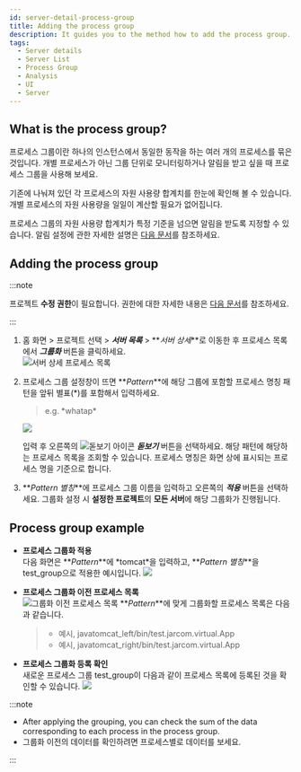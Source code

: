 ```yaml
---
id: server-detail-process-group
title: Adding the process group
description: It guides you to the method how to add the process group.
tags:
  - Server details
  - Server List
  - Process Group
  - Analysis
  - UI
  - Server
---
```


## What is the process group?

프로세스 그룹이란 하나의 인스턴스에서 동일한 동작을 하는 여러 개의 프로세스를 묶은 것입니다. 개별 프로세스가 아닌 그룹 단위로 모니터링하거나 알림을 받고 싶을 때 프로세스 그룹을 사용해 보세요.

기존에 나눠져 있던 각 프로세스의 자원 사용량 합계치를 한눈에 확인해 볼 수 있습니다. 개별 프로세스의 자원 사용량을 일일이 계산할 필요가 없어집니다.

프로세스 그룹의 자원 사용량 합계치가 특정 기준을 넘으면 알림을 받도록 지정할 수 있습니다. 알림 설정에 관한 자세한 설명은 [다음 문서](warning-notice#process-event)를 참조하세요.

<!-- ***경고 알림*** > ***이벤트 설정*** > ***+ 이벤트 추가*** > ***프로세스*** 탭을 -->

## Adding the process group

<!-- Admin 계정으로 로그인한 후 다음 절차를 순서대로 진행하세요. -->

:::note

프로젝트 **수정 권한**이 필요합니다. 권한에 대한 자세한 내용은 [다음 문서](../project/project-structure)를 참조하세요.

:::

1.  홈 화면 > 프로젝트 선택 > **_서버 목록_** > **_서버 상세_**로 이동한 후 프로세스 목록에서 **_그룹화_** 버튼을 클릭하세요.<br/>
    ![서버 상세 프로세스 목록](/img/server-detail-process.png)
2.  프로세스 그룹 설정창이 뜨면 **_Pattern_**에 해당 그룹에 포함할 프로세스 명칭 패턴을 앞뒤 별표(\*)를 포함해서 입력하세요.

    > e.g. \*whatap\*

    ![](https://img.whatap.io/media/images/process_group_details.png)

    입력 후 오른쪽의 ![돋보기 아이콘](/img/ic-search.svg) **_돋보기_** 버튼을 선택하세요. 해당 패턴에 해당하는 프로세스 목록을 조회할 수 있습니다. 프로세스 명칭은 화면 상에 표시되는 프로세스 명을 기준으로 합니다.
3.  **_Pattern 별칭_**에 프로세스 그룹 이름을 입력하고 오른쪽의 **_적용_** 버튼을 선택하세요. 그룹화 설정 시 **설정한 프로젝트**의 **모든 서버**에 해당 그룹화가 진행됩니다.

## Process group example

-   **프로세스 그룹화 적용**\
      다음 화면은 **_Pattern_**에 \*tomcat\*을 입력하고, **_Pattern 별칭_**을 test_group으로 적용한 예시입니다.
      ![](https://img.whatap.io/media/images/process_group_example.png)

-   **프로세스 그룹화 이전 프로세스 목록**\
      ![그룹화 이전 프로세스 목록](/img/server-process-list.png)
      **_Pattern_**에 맞게 그룹화할 프로세스 목록은 다음과 같습니다.
    > -   예시, javatomcat_left/bin/test.jarcom.virtual.App 
    > -   예시, javatomcat_right/bin/test.jarcom.virtual.App

-   **프로세스 그룹화 등록 확인**\
      새로운 프로세스 그룹 test_group이 다음과 같이 프로세스 목록에 등록된 것을 확인할 수 있습니다.
      ![](https://img.whatap.io/media/images/test_group.png)

:::note

-   After applying the grouping, you can check the sum of the data corresponding to each process in the process group. 
-   그룹화 이전의 데이터를 확인하려면 프로세스별로 데이터를 보세요.

:::
